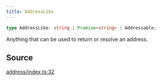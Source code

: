 ```yaml
---
title: AddressLike
---
```


```ts
type AddressLike: string | Promise<string> | Addressable;
```

Anything that can be used to return or resolve an address.

## Source

[address/index.ts:32](https://github.com/dominant-strategies/quais.js/blob/40f3917383e9421179ebdbc4076b907a7d088144/src/address/index.ts#L32)
